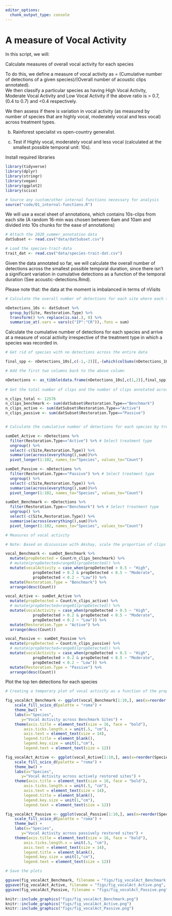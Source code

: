 ```yaml
---
editor_options: 
  chunk_output_type: console
---
```


# A measure of Vocal Activity 

In this script, we will:

Calculate measures of overall vocal activity for each species

To do this, we define a measure of vocal activity as = (Cumulative number of detections of a given species)/(Overall number of acoustic clips annotated).  
We then classify a particular species as having High Vocal Activity, Moderate Vocal Activity and Low Vocal Activity if the above ratio is > 0.7, (0.4 to 0.7) and <0.4 respectively.  

We then assess if there is variation in vocal activity (as measured by number of species that are highly vocal, moderately vocal and less vocal) across treatment types. 

b) Rainforest specialist vs open-country generalist. 

b) Test if 
Highly vocal, moderately vocal and less vocal (calculated at the smallest possible temporal unit: 10s). 

Install required libraries
```r
library(tidyverse)
library(dplyr)
library(stringr)
library(vegan)
library(ggplot2)
library(scico)

# Source any custom/other internal functions necessary for analysis
source("code/01_internal-functions.R")
```

We will use a excel sheet of annotations, which contains 10s-clips from each site (A random 16-min was chosen between 6am and 10am and divided into 10s chunks for the ease of annotations)
```r
# Attach the 2020_summer_annotation data 
datSubset <- read.csv("data/datSubset.csv")

# Load the species-trait-data
trait_dat <- read.csv("data/species-trait-dat.csv")
```

Given the data annotated so far, we will calculate the overall number of detections across the smallest possible temporal duration, since there isn't a significant variation in cumulative detections as a function of the temporal duration (See acoustic-detections.Rmd). 

Please note that: the data at the moment is imbalanced in terms of nVisits
```r
# Calculate the overall number of detections for each site where each temporal duration chosen is a 10s clip

nDetections_10s <- datSubset %>%
  group_by(Site, Restoration.Type) %>%
  transform() %>% replace(is.na(.), 0) %>% 
  summarise_at(.vars = vars(c("IP":"CR")),.funs = sum) 
```

Calculate the cumulative number of detections for each species and arrive at a measure of vocal activity irrespective of the treatment type in which a species was recorded in. 
```r

# Get rid of species with no detections across the entire data

final_spp <- nDetections_10s[,c(-1,-2)][,-(which(colSums(nDetections_10s[,c(-1,-2)])==0))]

# Add the first two columns back to the above column

nDetections <- as_tibble(data.frame(nDetections_10s[,c(1,2)],final_spp))
  
# Get the total number of clips and the number of clips annotated across each treatment type

n_clips_total <- 12576
n_clips_benchmark <- sum(datSubset$Restoration.Type=="Benchmark")
n_clips_active <- sum(datSubset$Restoration.Type=="Active")
n_clips_passive <- sum(datSubset$Restoration.Type=="Passive")


# Calculate the cumulative number of detections for each species by treatment type

sumDet_Active <- nDetections %>%
  filter(Restoration.Type=="Active") %>% # Select treatment type
  ungroup() %>%
  select(-c(Site,Restoration.Type)) %>% 
  summarise(across(everything(),sum))%>%
  pivot_longer(1:102, names_to="Species", values_to="Count")

sumDet_Passive <- nDetections %>%
  filter(Restoration.Type=="Passive") %>% # Select treatment type
  ungroup() %>%
  select(-c(Site,Restoration.Type)) %>% 
  summarise(across(everything(),sum))%>%
  pivot_longer(1:102, names_to="Species", values_to="Count")

sumDet_Benchmark <- nDetections %>%
  filter(Restoration.Type=="Benchmark") %>% # Select treatment type
  ungroup() %>%
  select(-c(Site,Restoration.Type)) %>% 
  summarise(across(everything(),sum))%>%
  pivot_longer(1:102, names_to="Species", values_to="Count")

# Measures of vocal activity

# Note: Based on discussion with Akshay, scale the proportion of clips in which a species was detected to ensure that we could compare vocal activity for multiple species across treatment types

vocal_Benchmark <- sumDet_Benchmark %>%
  mutate(propDetected = Count/n_clips_benchmark) %>%
  # mutate(propDetected=range01(propDetected)) %>% 
  mutate(vocalActivity = case_when(propDetected > 0.5 ~ "High",
            propDetected > 0.2 & propDetected < 0.5 ~ "Moderate",
            propDetected < 0.2 ~ "Low")) %>%
  mutate(Restoration.Type = "Benchmark") %>%
  arrange(desc(Count))

vocal_Active <- sumDet_Active %>%
  mutate(propDetected = Count/n_clips_active) %>%
  # mutate(propDetected=range01(propDetected)) %>% 
  mutate(vocalActivity = case_when(propDetected > 0.5 ~ "High",
            propDetected > 0.2 & propDetected < 0.5 ~ "Moderate",
            propDetected < 0.2 ~ "Low")) %>%
  mutate(Restoration.Type = "Active") %>%
  arrange(desc(Count))

vocal_Passive <- sumDet_Passive %>%
  mutate(propDetected = Count/n_clips_passive) %>%
  # mutate(propDetected=range01(propDetected)) %>% 
  mutate(vocalActivity = case_when(propDetected > 0.5 ~ "High",
            propDetected > 0.2 & propDetected < 0.5 ~ "Moderate",
            propDetected < 0.2 ~ "Low")) %>%
  mutate(Restoration.Type = "Passive") %>%
  arrange(desc(Count))

```

Plot the top ten detections for each species
```r

# Creating a temporary plot of vocal activity as a function of the proportion of overall detections of a particular species by treatment type

fig_vocalAct_Benchmark <- ggplot(vocal_Benchmark[1:10,], aes(x=reorder(Species,propDetected), y=propDetected)) +  geom_point(alpha=0.7, size=2) + 
    scale_fill_scico_d(palette = "roma") +
    theme_bw() +
    labs(x="Species", 
       y="Vocal Activity across Benchmark Sites") +
    theme(axis.title = element_text(size = 16, face = "bold"), 
        axis.ticks.length.x = unit(.5, "cm"),
        axis.text = element_text(size = 14),
        legend.title = element_blank(),
        legend.key.size = unit(1,"cm"),
        legend.text = element_text(size = 12))

fig_vocalAct_Active <- ggplot(vocal_Active[1:10,], aes(x=reorder(Species,propDetected), y=propDetected)) +  geom_point(alpha=0.7, size=2) + 
    scale_fill_scico_d(palette = "roma") +
    theme_bw() +
    labs(x="Species", 
       y="Vocal Activity across actively restored sites") +
    theme(axis.title = element_text(size = 16, face = "bold"), 
        axis.ticks.length.x = unit(.5, "cm"),
        axis.text = element_text(size = 14),
        legend.title = element_blank(),
        legend.key.size = unit(1,"cm"),
        legend.text = element_text(size = 12))

fig_vocalAct_Passive <- ggplot(vocal_Passive[1:10,], aes(x=reorder(Species,propDetected), y=propDetected)) +  geom_point(alpha=0.7, size=2) + 
    scale_fill_scico_d(palette = "roma") +
    theme_bw() +
    labs(x="Species", 
       y="Vocal Activity across passively restored sites") +
    theme(axis.title = element_text(size = 16, face = "bold"), 
        axis.ticks.length.x = unit(.5, "cm"),
        axis.text = element_text(size = 14),
        legend.title = element_blank(),
        legend.key.size = unit(1,"cm"),
        legend.text = element_text(size = 12))

# Save the plots

ggsave(fig_vocalAct_Benchmark, filename = "figs/fig_vocalAct_Benchmark.png", width=12, height=7,device = png(), units="in", dpi = 300); dev.off()
ggsave(fig_vocalAct_Active, filename = "figs/fig_vocalAct_Active.png", width=12, height=7,device = png(), units="in", dpi = 300); dev.off()
ggsave(fig_vocalAct_Passive, filename = "figs/fig_vocalAct_Passive.png", width=12, height=7,device = png(), units="in", dpi = 300); dev.off()

knitr::include_graphics("figs/fig_vocalAct_Benchmark.png")
knitr::include_graphics("figs/fig_vocalAct_Active.png")
knitr::include_graphics("figs/fig_vocalAct_Passive.png")

```


